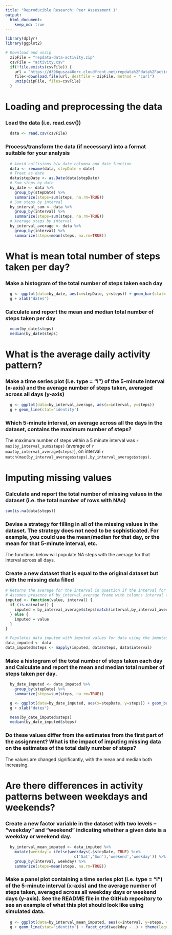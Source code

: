 ```yaml
---
title: "Reproducible Research: Peer Assessment 1"
output: 
  html_document:
    keep_md: true
---
```

```r
library(dplyr)
library(ggplot2)
```


```r
# Download and unzip
  zipFile = "repdata-data-activity.zip"
  csvFile = "activity.csv"
  if(!file.exists(csvFile)) {
    url = "https://d396qusza40orc.cloudfront.net/repdata%2Fdata%2Factivity.zip"
    file<-download.file(url, destfile = zipFile, method = "curl")
    unzip(zipFile, files=csvFile)
  }
```

# Loading and preprocessing the data

### Load the data (i.e. read.csv())

```r
  data <- read.csv(csvFile)
```

### Process/transform the data (if necessary) into a format suitable for your analysis

```r
  # Avoid collisions b/w date columna and date function
  data <- rename(data, stepDate = date)
  # Treat as date
  data$stepDate <- as.Date(data$stepDate)
  # Sum steps by date
  by_date <- data %>%
    group_by(stepDate) %>%
    summarize(steps=sum(steps, na.rm=TRUE))
  # Sum steps by interval
  by_interval_sum <- data %>%
    group_by(interval) %>%
    summarize(steps=sum(steps, na.rm=TRUE))
  # Average steps by interval
  by_interval_average <- data %>%
    group_by(interval) %>%
    summarize(steps=mean(steps, na.rm=TRUE))
```

# What is mean total number of steps taken per day?

### Make a histogram of the total number of steps taken each day
```r
  g <- ggplot(data=by_date, aes(x=stepDate, y=steps)) + geom_bar(stat='identity')
  g + xlab("dates")
```

### Calculate and report the mean and median total number of steps taken per day

```r
  mean(by_date$steps)
  median(by_date$steps)
```

# What is the average daily activity pattern?

### Make a time series plot (i.e. type = "l") of the 5-minute interval (x-axis) and the average number of steps taken, averaged across all days (y-axis)

```r
  g <- ggplot(data=by_interval_average, aes(x=interval, y=steps))
  g + geom_line(stat='identity')
```

### Which 5-minute interval, on average across all the days in the dataset, contains the maximum number of steps?

The maximum number of steps within a 5 minute interval was `r max(by_interval_sum$steps)` (average of `r max(by_interval_average$steps)`), on interval `r match(max(by_interval_average$steps),by_interval_average$steps)`.

# Imputing missing values

### Calculate and report the total number of missing values in the dataset (i.e. the total number of rows with NAs)

```r
sum(is.na(data$steps))
```

### Devise a strategy for filling in all of the missing values in the dataset. The strategy does not need to be sophisticated. For example, you could use the mean/median for that day, or the mean for that 5-minute interval, etc.

The functions below will populate NA steps with the average for that interval across all days.

### Create a new dataset that is equal to the original dataset but with the missing data filled 

```r

# Returns the average for the interval in question if the interval for the day in question is NA
# Assumes presence of by_interval_average frame with columns interval and steps
imputed <- function(value, interval) {
  if (is.na(value)) {
    imputed = by_interval_average$steps[match(interval,by_interval_average$interval)]
  } else {
    imputed = value
  }
}

# Populates data_imputed with imputed values for data using the imputed function
data_imputed <- data
data_imputed$steps <- mapply(imputed, data$steps, data$interval)

```

### Make a histogram of the total number of steps taken each day and Calculate and report the mean and median total number of steps taken per day.

```r
  by_date_imputed <- data_imputed %>%
    group_by(stepDate) %>%
    summarize(steps=sum(steps, na.rm=TRUE))

  g <- ggplot(data=by_date_imputed, aes(x=stepDate, y=steps)) + geom_bar(stat='identity') 
  g + xlab("dates")

  mean(by_date_imputed$steps)
  median(by_date_imputed$steps)
```

### Do these values differ from the estimates from the first part of the assignment? What is the impact of imputing missing data on the estimates of the total daily number of steps?

The values are changed significantly, with the mean and median both increasing.

# Are there differences in activity patterns between weekdays and weekends?

### Create a new factor variable in the dataset with two levels – “weekday” and “weekend” indicating whether a given date is a weekday or weekend day.

```r
  by_interval_mean_imputed <- data_imputed %>%
    mutate(weekday = ifelse(weekdays(.$stepDate, TRUE) %in% 
                              c('Sat','Sun'),'weekend','weekday')) %>%
    group_by(interval, weekday) %>%
    summarize(steps=mean(steps, na.rm=TRUE))
```

### Make a panel plot containing a time series plot (i.e. type = "l") of the 5-minute interval (x-axis) and the average number of steps taken, averaged across all weekday days or weekend days (y-axis). See the README file in the GitHub repository to see an example of what this plot should look like using simulated data.

```r
  g <- ggplot(data=by_interval_mean_imputed, aes(x=interval, y=steps, color=weekday))
  g + geom_line(stat='identity') + facet_grid(weekday ~ .) + theme(legend.position="none")
```
